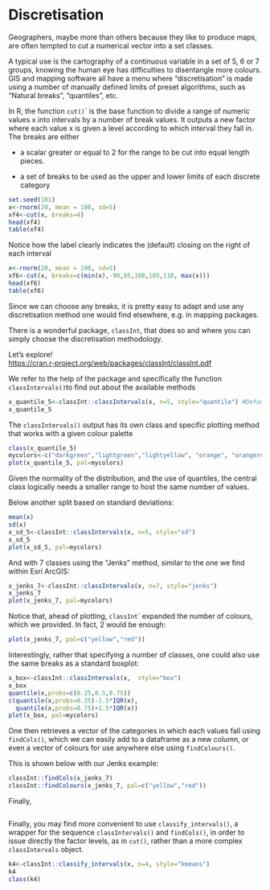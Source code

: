 # Discretisation {#sec-discretisation}

Geographers, maybe more than others because they like to produce maps, are often tempted to cut a numerical vector into a set classes.

A typical use is the cartography of a continuous variable in a set of 5, 6 or 7 groups, knowing the human eye has difficulties to disentangle more colours. GIS and mapping software all have a menu where "discretisation" is made using a number of manually defined limits of preset algorithms, such as "Natural breaks", "quantiles", etc.

In R, the function `cut()`\` is the base function to divide a range of numeric values x into intervals by a number of break values. It outputs a new factor where each value x is given a level according to which interval they fall in. The breaks are either

-   a scalar greater or equal to 2 for the range to be cut into equal length pieces.

-   a set of breaks to be used as the upper and lower limits of each discrete category

```r
set.seed(101)
x<-rnorm(20, mean = 100, sd=5)
xf4<-cut(x, breaks=4)
head(xf4)
table(xf4)
```

Notice how the label clearly indicates the (default) closing on the right of each interval

```r
x<-rnorm(20, mean = 100, sd=5)
xf6<-cut(x, breaks=c(min(x),-90,95,100,105,110, max(x)))
head(xf6)
table(xf6)
```

Since we can choose any breaks, it is pretty easy to adapt and use any discretisation method one would find elsewhere, e.g. in mapping packages.

There is a wonderful package, `classInt`, that does so and where you can simply choose the discretisation methodology.

Let's explore!\
<https://cran.r-project.org/web/packages/classInt/classInt.pdf>

We refer to the help of the package and specifically the function `classIntervals()`to find out about the available methods

```r
x_quantile_5<-classInt::classIntervals(x, n=5, style="quantile") #Default style
x_quantile_5
```

The `classIntervals()` output has its own class and specific plotting method that works with a given colour palette

```r
class(x_quantile_5)
mycolors<-c("darkgreen","lightgreen","lightyellow", "orange", "orangered")
plot(x_quantile_5, pal=mycolors)
```

Given the normality of the distribution, and the use of quantiles, the central class logically needs a smaller range to host the same number of values.

Below another split based on standard deviations:

```r
mean(x)
sd(x)
x_sd_5<-classInt::classIntervals(x, n=5, style="sd")
x_sd_5
plot(x_sd_5, pal=mycolors)
```

And with 7 classes using the "Jenks" method, similar to the one we find within Esri ArcGIS:

```r
x_jenks_7<-classInt::classIntervals(x, n=7, style="jenks")
x_jenks_7
plot(x_jenks_7, pal=mycolors)
```

Notice that, ahead of plotting, `classInt`\` expanded the number of colours, which we provided. In fact, 2 would be enough:

```r
plot(x_jenks_7, pal=c("yellow","red"))
```

Interestingly, rather that specifying a number of classes, one could also use the same breaks as a standard boxplot:

```r
x_box<-classInt::classIntervals(x,  style="box")
x_box
quantile(x,probs=c(0.25,0.5,0.75))
c(quantile(x,probs=0.25)-1.5*IQR(x),
  quantile(x,probs=0.75)+1.5*IQR(x))
plot(x_box, pal=mycolors)
```

One then retrieves a vector of the categories in which each values fall using `findCols()`, which we can easily add to a dataframe as a new column, or even a vector of colours for use anywhere else using `findColours()`.

This is shown below with our Jenks example:

```r
classInt::findCols(x_jenks_7)
classInt::findColours(x_jenks_7, pal=c("yellow","red"))
```

Finally,

```r

```

Finally, you may find more convenient to use `classify_intervals()`, a wrapper for the sequence `classIntervals()` and `findCols()`, in order to issue directly the factor levels, as in `cut()`, rather than a more complex `classIntervals` object.

```r
k4<-classInt::classify_intervals(x, n=4, style="kmeans")
k4
class(k4)
```
